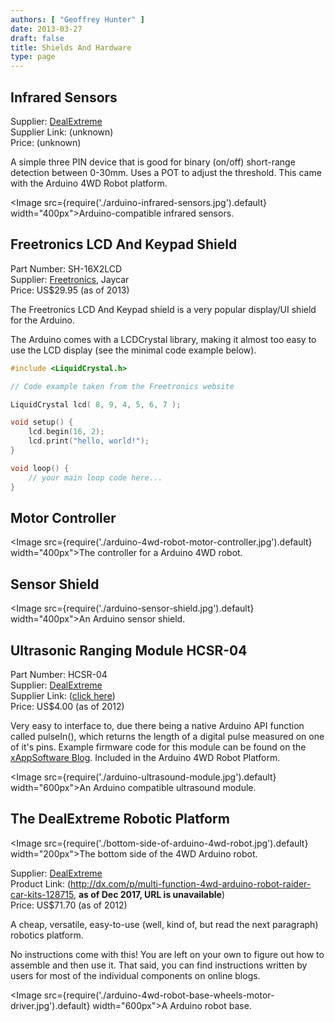 ```yaml
---
authors: [ "Geoffrey Hunter" ]
date: 2013-03-27
draft: false
title: Shields And Hardware
type: page
---
```


## Infrared Sensors

Supplier: [DealExtreme](http://dx.com/)  
Supplier Link: (unknown)  
Price: (unknown)

A simple three PIN device that is good for binary (on/off) short-range detection between 0-30mm. Uses a POT to adjust the threshold. This came with the Arduino 4WD Robot platform.

<Image src={require('./arduino-infrared-sensors.jpg').default} width="400px">Arduino-compatible infrared sensors.</Image>

## Freetronics LCD And Keypad Shield

Part Number: SH-16X2LCD  
Supplier: [Freetronics](http://www.freetronics.com/collections/display/products/lcd-keypad-shield#.UXtkG7V_rSg), Jaycar  
Price: US$29.95 (as of 2013)

The Freetronics LCD And Keypad shield is a very popular display/UI shield for the Arduino.

The Arduino comes with a LCDCrystal library, making it almost too easy to use the LCD display (see the minimal code example below).

```c    
#include <LiquidCrystal.h>

// Code example taken from the Freetronics website

LiquidCrystal lcd( 8, 9, 4, 5, 6, 7 );

void setup() {
    lcd.begin(16, 2);
    lcd.print("hello, world!");
}

void loop() {
    // your main loop code here...
}
```

## Motor Controller

<Image src={require('./arduino-4wd-robot-motor-controller.jpg').default} width="400px">The controller for a Arduino 4WD robot.</Image>

## Sensor Shield

<Image src={require('./arduino-sensor-shield.jpg').default} width="400px">An Arduino sensor shield.</Image>

## Ultrasonic Ranging Module HCSR-04

Part Number: HCSR-04  
Supplier: [DealExtreme](http://dx.com/)  
Supplier Link: ([click here](http://dx.com/p/hc-sr04-ultrasonic-sensor-distance-measuring-module-133696))  
Price: US$4.00 (as of 2012)

Very easy to interface to, due there being a native Arduino API function called pulseIn(), which returns the length of a digital pulse measured on one of it's pins. Example firmware code for this module can be found on the [xAppSoftware Blog](http://www.xappsoftware.com/wordpress/2012/03/15/how-to-interface-the-hc-sr04-ultrasonic-ranging-module-to-arduino/). Included in the Arduino 4WD Robot Platform.

<Image src={require('./arduino-ultrasound-module.jpg').default} width="600px">An Arduino compatible ultrasound module.</Image>

## The DealExtreme Robotic Platform

<Image src={require('./bottom-side-of-arduino-4wd-robot.jpg').default} width="200px">The bottom side of the 4WD Arduino robot.</Image>

Supplier: [DealExtreme](http://dx.com/)  
Product Link: (http://dx.com/p/multi-function-4wd-arduino-robot-raider-car-kits-128715, **as of Dec 2017, URL is unavailable**)  
Price: US$71.70 (as of 2012)

A cheap, versatile, easy-to-use (well, kind of, but read the next paragraph) robotics platform.

No instructions come with this! You are left on your own to figure out how to assemble and then use it. That said, you can find instructions written by users for most of the individual components on online blogs.

<Image src={require('./arduino-4wd-robot-base-wheels-motor-driver.jpg').default} width="600px">A Arduino robot base.</Image>
